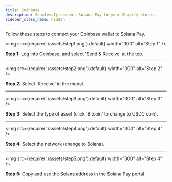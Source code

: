 ```yaml
---
title: Coinbase
description: Seamlessly connect Solana Pay to your Shopify store.
sidebar_class_name: hidden
---
```


Follow these steps to connect your Coinbase wallet to Solana Pay.

<div style={{ display: "flex", flexDirection: "row", alignItems: "flex-start", gap: "20px" }}>

<img src={require('./assets/step1.png').default} width="300" alt="Step 1" />

<div>

**Step 1:**
Log into Coinbase, and select 'Send & Receive' at the top.

</div>

</div>

---

<div style={{ display: "flex", flexDirection: "row", alignItems: "flex-start", gap: "20px" }}>

<img src={require('./assets/step2.png').default} width="300" alt="Step 2" />

<div>

**Step 2:**
Select 'Receive' in the modal.

</div>

</div>

---

<div style={{ display: "flex", flexDirection: "row", alignItems: "flex-start", gap: "20px" }}>

<img src={require('./assets/step3.png').default} width="300" alt="Step 3" />

<div>

**Step 3:**
Select the type of asset (click 'Bitcoin' to change to USDC coin).

</div>

</div>

---

<div style={{ display: "flex", flexDirection: "row", alignItems: "flex-start", gap: "20px" }}>

<img src={require('./assets/step4.png').default} width="300" alt="Step 4" />

<div>

**Step 4:**
Select the network (change to Solana).

</div>

</div>

---

<div style={{ display: "flex", flexDirection: "row", alignItems: "flex-start", gap: "20px" }}>

<img src={require('./assets/step5.png').default} width="300" alt="Step 4" />

<div>

**Step 5:**
Copy and use the Solana address in the Solana Pay portal

</div>

</div>
